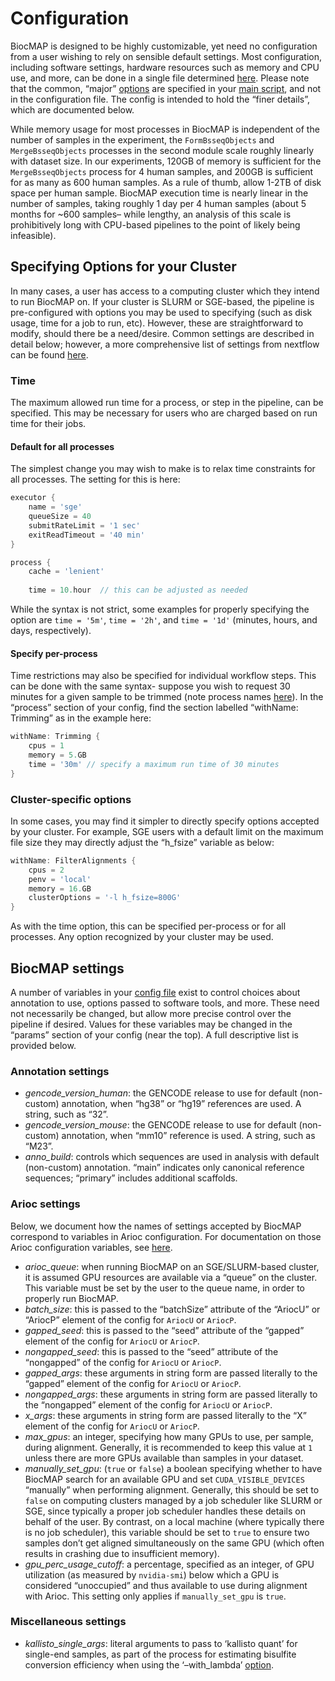 # Configuration {#configuration}

BiocMAP is designed to be highly customizable, yet need no configuration from a user wishing to rely on sensible default settings. Most configuration, including software settings, hardware resources such as memory and CPU use, and more, can be done in a single file determined [here](#your-config-file). Please note that the common, "major" [options](#command-opts) are specified in your [main script](#your-main-script), and not in the configuration file. The config is intended to hold the "finer details", which are documented below.

While memory usage for most processes in BiocMAP is independent of the number of samples in the experiment, the `FormBsseqObjects` and `MergeBsseqObjects` processes in the second module scale roughly linearly with dataset size. In our experiments, 120GB of memory is sufficient for the `MergeBsseqObjects` process for 4 human samples, and 200GB is sufficient for as many as 600 human samples. As a rule of thumb, allow 1-2TB of disk space per human sample. BiocMAP execution time is nearly linear in the number of samples, taking roughly 1 day per 4 human samples (about 5 months for ~600 samples-- while lengthy, an analysis of this scale is prohibitively long with CPU-based pipelines to the point of likely being infeasible).

## Specifying Options for your Cluster

In many cases, a user has access to a computing cluster which they intend to run BiocMAP on. If your cluster is SLURM or SGE-based, the pipeline is pre-configured with options you may be used to specifying (such as disk usage, time for a job to run, etc). However, these are straightforward to modify, should there be a need/desire. Common settings are described in detail below; however, a more comprehensive list of settings from nextflow can be found [here](https://www.nextflow.io/docs/latest/process.html#directives).

### Time

The maximum allowed run time for a process, or step in the pipeline, can be specified. This may be necessary for users who are charged based on run time for their jobs.

#### Default for all processes

The simplest change you may wish to make is to relax time constraints for all processes. The setting for this is here:

```groovy
executor {
    name = 'sge'
    queueSize = 40
    submitRateLimit = '1 sec'
    exitReadTimeout = '40 min'
}

process {
    cache = 'lenient'
    
    time = 10.hour  // this can be adjusted as needed
```

While the syntax is not strict, some examples for properly specifying the option are `time = '5m'`, `time = '2h'`, and `time = '1d'` (minutes, hours, and days, respectively).

#### Specify per-process

Time restrictions may also be specified for individual workflow steps. This can be done with the same syntax- suppose you wish to request 30 minutes for a given sample to be trimmed (note process names [here](#pipeline-overview)). In the "process" section of your config, find the section labelled "withName: Trimming" as in the example here:

```groovy
withName: Trimming {
    cpus = 1
    memory = 5.GB
    time = '30m' // specify a maximum run time of 30 minutes
}
```

### Cluster-specific options

In some cases, you may find it simpler to directly specify options accepted by your cluster. For example, SGE users with a default limit on the maximum file size they may directly adjust the "h_fsize" variable as below:

```groovy
withName: FilterAlignments {
    cpus = 2
    penv = 'local'
    memory = 16.GB
    clusterOptions = '-l h_fsize=800G'
}
```

As with the time option, this can be specified per-process or for all processes. Any option recognized by your cluster may be used.

## BiocMAP settings

A number of variables in your [config file](#your-config-file) exist to control choices about annotation to use, options passed to software tools, and more. These need not necessarily be changed, but allow more precise control over the pipeline if desired. Values for these variables may be changed in the "params" section of your config (near the top). A full descriptive list is provided below.

### Annotation settings

* *gencode_version_human*: the GENCODE release to use for default (non-custom) annotation, when "hg38" or "hg19" references are used. A string, such as "32".
* *gencode_version_mouse*: the GENCODE release to use for default (non-custom) annotation, when "mm10" reference is used. A string, such as "M23".
* *anno_build*: controls which sequences are used in analysis with default (non-custom) annotation. "main" indicates only canonical reference sequences; "primary" includes additional scaffolds.

### Arioc settings

Below, we document how the names of settings accepted by BiocMAP correspond to variables in Arioc configuration. For documentation on those Arioc configuration variables, see [here](https://raw.githubusercontent.com/RWilton/Arioc/master/Arioc.guide.pdf).

* *arioc_queue*: when running BiocMAP on an SGE/SLURM-based cluster, it is assumed GPU resources are available via a "queue" on the cluster. This variable must be set by the user to the queue name, in order to properly run BiocMAP.
* *batch_size*: this is passed to the "batchSize" attribute of the "AriocU" or "AriocP" element of the config for `AriocU` or `AriocP`.
* *gapped_seed*: this is passed to the "seed" attribute of the "gapped" element of the config for `AriocU` or `AriocP`.
* *nongapped_seed*: this is passed to the "seed" attribute of the "nongapped" of the config for `AriocU` or `AriocP`.
* *gapped_args*: these arguments in string form are passed literally to the "gapped" element of the config for `AriocU` or `AriocP`.
* *nongapped_args*: these arguments in string form are passed literally to the "nongapped" element of the config for `AriocU` or `AriocP`.
* *x_args*: these arguments in string form are passed literally to the "X" element of the config for `AriocU` or `AriocP`.
* *max_gpus*: an integer, specifying how many GPUs to use, per sample, during alignment. Generally, it is recommended to keep this value at `1` unless there are more GPUs available than samples in your dataset.
* *manually_set_gpu*: (`true` or `false`) a boolean specifying whether to have BiocMAP search for an available GPU and set `CUDA_VISIBLE_DEVICES` "manually" when performing alignment. Generally, this should be set to `false` on computing clusters managed by a job scheduler like SLURM or SGE, since typically a proper job scheduler handles these details on behalf of the user. By contrast, on a local machine (where typically there is no job scheduler), this variable should be set to `true` to ensure two samples don't get aligned simultaneously on the same GPU (which often results in crashing due to insufficient memory).
* *gpu_perc_usage_cutoff*: a percentage, specified as an integer, of GPU utilization (as measured by `nvidia-smi`) below which a GPU is considered "unoccupied" and thus available to use during alignment with Arioc. This setting only applies if `manually_set_gpu` is `true`.

### Miscellaneous settings

* *kallisto_single_args*: literal arguments to pass to 'kallisto quant' for single-end samples, as part of the process for estimating bisulfite conversion efficiency when using the '--with_lambda' [option](#command-opts).
